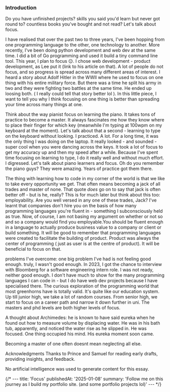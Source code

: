 
<PostHeader slug='focus' title='Focus: becoming a master of one' publishedAt='January 14, 2025' />

<Focus />

### Introduction
Do you have unfinished projects? skills you said you'd learn but never got round to? countless books you've bought and not read? Let's talk about focus.

I have realised that over the past two to three years, I've been hopping from one programming language to the other, one technology to another. More recently, I've been doing python development and web dev at the same time. I did a bit of Go programming and used it build a tiny command line tool. This year, I plan to focus 😐. I chose web development - product development, as Lee put it (link to his article on that). A lot of people do not focus, and so progress is spread across many different areas of interest.  I heard a story about Adolf Hitler in the WWII where he used to focus on one thing with his entire military force. But there was a time he split his army in two and they were fighting two battles at the same time. He ended up loosing both. ( I really could tell that story better lol ). In this little piece, I want to tell you why I think focusing on one thing is better than spreading your time across many things at one.

Think about the way pianist focus on learning the piano. It takes tons of practice to become a master. It always fascinates me how they know where to place their finger for which key (meanwhile I'm typing at 100wpm on my keyboard at the moment). Let's talk about that a second - learning to type on the keyboard without looking. I practiced. A lot. For a long time, it was the only thing I was doing on the laptop. It really looked - and sounded - super cool when you were dancing across the keys. It took a lot of focus to get my accuracy up and then my speed after a while. Because I've spent time focusing on learning to type, I do it really well and without much effort.
I digressed. Let's talk about piano learners and focus. Oh do you remember the piano guys? They were amazing. Years of practice got them there.

The thing with learning how to code in my corner of the world is that we like to take every opportunity we get. That often means becoming a jack of all trades and master of none. That quote _does_ go on to say that jack is often better off - but is he, really?
This is for much later but think about this too: employability. Are you well versed in any one of these trades, Jack? I've learnt that companies don't hire you on the basis of how many programming languages you're fluent in - something I subconsciously held as true. Now, of course, I am not basing my argument on whether or not so and so a company would find you employable.You should be fluent enough in a language to actually produce business value to a company or client or build something. It will be good to remember that programming languages were created to facilitate the building of product. Product was always the center of programming ( just as user is at the centre of product). It will be beneficial to focus on that.

problems I've overcome:
one big problem I've had is not feeling good enough. truly, I wasn't good enough. In 2023, I got the chance to interview with Bloomberg for a software engineering intern role. I was not ready, neither good enough. I don't have much to show for the many programming languages I can code in - but I do have web dev projects because I have specialised there. The curious exploration of the programming world that most greenhorns have is totally valid. It's quite like our education system. Up till junior high, we take a lot of random courses. From senior high, we start to focus on a career path and narrow it down further in uni. The masters and phd levels are both higher levels of focus.

A thought about Archimedes: he is known to have said eureka when he found out how to measure volume by displacing water. He was in his bath tub, apparently, and noticed the water rise as he slipped in. He was focused. One thing occupied his mind. His eureka moment soon came.

Becoming a master of one often doesnt mean neglecting all else.

Acknowledgments
Thanks to Prince and Samuel for reading early drafts, providing insights, and feedback.

No artificial intelligence was used to generate content for this essay.


{/* ---
title: 'Focus'
publishedAt: '2025-01-08'
summary: 'Follow me on this journey as I build my portfolio site. (and some portfolio projects lol)'
--- */}

